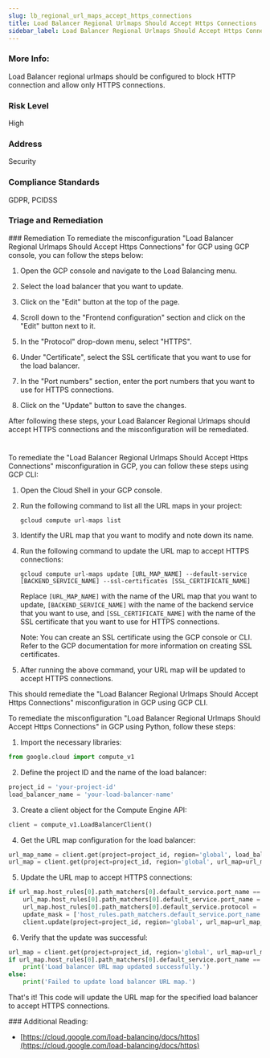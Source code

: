 ```yaml
---
slug: lb_regional_url_maps_accept_https_connections
title: Load Balancer Regional Urlmaps Should Accept Https Connections
sidebar_label: Load Balancer Regional Urlmaps Should Accept Https Connections
---
```


### More Info:

Load Balancer regional urlmaps should be configured to block HTTP connection and allow only HTTPS connections.

### Risk Level

High

### Address

Security

### Compliance Standards

GDPR, PCIDSS


### Triage and Remediation
<Tabs>
<Tab title='Remediation'>
### Remediation

<AccordionGroup>
<Accordion title='Using Console' defaultOpen='true'>
To remediate the misconfiguration "Load Balancer Regional Urlmaps Should Accept Https Connections" for GCP using GCP console, you can follow the steps below:

1. Open the GCP console and navigate to the Load Balancing menu.

2. Select the load balancer that you want to update.

3. Click on the "Edit" button at the top of the page.

4. Scroll down to the "Frontend configuration" section and click on the "Edit" button next to it.

5. In the "Protocol" drop-down menu, select "HTTPS".

6. Under "Certificate", select the SSL certificate that you want to use for the load balancer.

7. In the "Port numbers" section, enter the port numbers that you want to use for HTTPS connections.

8. Click on the "Update" button to save the changes.

After following these steps, your Load Balancer Regional Urlmaps should accept HTTPS connections and the misconfiguration will be remediated.

#
</Accordion>

<Accordion title='Using CLI'>
To remediate the "Load Balancer Regional Urlmaps Should Accept Https Connections" misconfiguration in GCP, you can follow these steps using GCP CLI:

1. Open the Cloud Shell in your GCP console.
2. Run the following command to list all the URL maps in your project:

   ```
   gcloud compute url-maps list
   ```

3. Identify the URL map that you want to modify and note down its name.
4. Run the following command to update the URL map to accept HTTPS connections:

   ```
   gcloud compute url-maps update [URL_MAP_NAME] --default-service [BACKEND_SERVICE_NAME] --ssl-certificates [SSL_CERTIFICATE_NAME]
   ```

   Replace `[URL_MAP_NAME]` with the name of the URL map that you want to update, `[BACKEND_SERVICE_NAME]` with the name of the backend service that you want to use, and `[SSL_CERTIFICATE_NAME]` with the name of the SSL certificate that you want to use for HTTPS connections.

   Note: You can create an SSL certificate using the GCP console or CLI. Refer to the GCP documentation for more information on creating SSL certificates.

5. After running the above command, your URL map will be updated to accept HTTPS connections.

This should remediate the "Load Balancer Regional Urlmaps Should Accept Https Connections" misconfiguration in GCP using GCP CLI.
</Accordion>

<Accordion title='Using Python'>
To remediate the misconfiguration "Load Balancer Regional Urlmaps Should Accept Https Connections" in GCP using Python, follow these steps:

1. Import the necessary libraries:

``` python
from google.cloud import compute_v1
```

2. Define the project ID and the name of the load balancer:

``` python
project_id = 'your-project-id'
load_balancer_name = 'your-load-balancer-name'
```

3. Create a client object for the Compute Engine API:

``` python
client = compute_v1.LoadBalancerClient()
```

4. Get the URL map configuration for the load balancer:

``` python
url_map_name = client.get(project=project_id, region='global', load_balancer=load_balancer_name).url_map
url_map = client.get(project=project_id, region='global', url_map=url_map_name)
```

5. Update the URL map to accept HTTPS connections:

``` python
if url_map.host_rules[0].path_matchers[0].default_service.port_name == '80':
    url_map.host_rules[0].path_matchers[0].default_service.port_name = '443'
    url_map.host_rules[0].path_matchers[0].default_service.protocol = 'HTTPS'
    update_mask = ['host_rules.path_matchers.default_service.port_name', 'host_rules.path_matchers.default_service.protocol']
    client.update(project=project_id, region='global', url_map=url_map_name, url_map_resource=url_map, update_mask=update_mask)
```

6. Verify that the update was successful:

``` python
url_map = client.get(project=project_id, region='global', url_map=url_map_name)
if url_map.host_rules[0].path_matchers[0].default_service.port_name == '443' and url_map.host_rules[0].path_matchers[0].default_service.protocol == 'HTTPS':
    print('Load balancer URL map updated successfully.')
else:
    print('Failed to update load balancer URL map.')
```

That's it! This code will update the URL map for the specified load balancer to accept HTTPS connections.
</Accordion>

</AccordionGroup>
</Tab>
</Tabs>
### Additional Reading:

- [https://cloud.google.com/load-balancing/docs/https](https://cloud.google.com/load-balancing/docs/https) 

